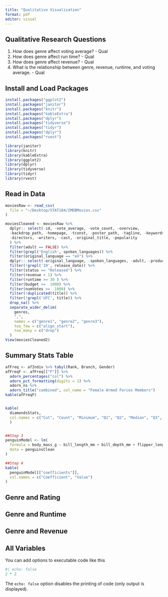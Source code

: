 ```yaml
---
title: "Qualitative Visualization"
format: pdf
editor: visual
---
```


## Qualitative Research Questions

1.  How does genre affect voting average? - Qual
2.  How does genre affect run time? - Qual
3.  How does genre affect revenue? - Qual
4.  What is the relationship between genre, revenue, runtime, and voting average. - Qual

## Install and Load Packages

```r
install.packages("ggplot2")
install.packages("janitor")
install.packages("knitr")
install.packages("kableExtra")
install.packages("dplyr")
install.packages("tidyverse")
install.packages("tidyr")
install.packages("dplyr")
install.packages("rvest")

library(janitor)
library(knitr)
library(kableExtra)
library(ggplot2)
library(dplyr)
library(tidyverse)
library(tidyr)
library(rvest)

```

## Read in Data

```r
moviesRaw <- read_csv(
  file = "~/Desktop/STAT184/IMDBMovies.csv"
)

moviesCleaned <- moviesRaw %>%
  dplyr:: select(-id, -vote_average, -vote_count, -overview, 
  -backdrop_path, -homepage, -tconst, -poster_path, -tagline, -keywords, 
  -directors, -writers, -cast, -original_title, -popularity
  ) %>%
  filter(adult == FALSE) %>%
  filter(grepl('English', spoken_languages)) %>%
  filter(original_language == "en") %>%
  dplyr:: select(-original_language, -spoken_languages, -adult, -production_companies) %>%
  filter(!grepl('19', release_date)) %>%
  filter(status == "Released") %>%
  filter(revenue > 1) %>%
  filter(runtime >= 30 ) %>%
  filter(budget >=  1000) %>%
  filter(numVotes >=  1000) %>%
  filter(!duplicated(title)) %>%
  filter(!grepl('UFC', title)) %>%
  drop_na() %>%
  separate_wider_delim(
    genres,
    ",",
    names = c("genre1", "genre2", "genre3"),
    too_few = c("align_start"),
    too_many = c("drop")
  )
View(moviesCleaned2)
```

## Summary Stats Table

```r
afFreq <- afIndiv %>% tabyl(Rank, Branch, Gender)
afFreqF <- afFreq[["F"]] %>%
  adorn_percentages("col") %>%
  adorn_pct_formatting(digits = 1) %>%
  adorn_ns %>%
  adorn_title("combined", col_name = "Female Armed Forces Members")
kable(afFreqF)


kable(
  diamondsStats,
  col.names = c("Cut", "Count", "Minimum", "Q1", "Q2", "Median", "Q3", "Q4", "Maximum", "Mean", "SD")
  )


##Step 3
penguinModel <- lm(
  formula = body_mass_g ~ bill_length_mm + bill_depth_mm + flipper_length_mm + sex + island,
  data = penguinsClean
)

##Step 4
kable(
  penguinModel[["coefficients"]],
  col.names = c("Coefficient", "Value")
)

```

## Genre and Rating

## Genre and Runtime

## Genre and Revenue

## All Variables

You can add options to executable code like this

```r
#| echo: false
2 * 2
```

The `echo: false` option disables the printing of code (only output is displayed).
